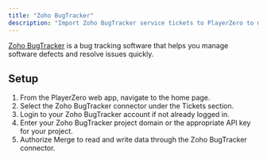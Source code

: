 ```yaml
---
title: "Zoho BugTracker"
description: "Import Zoho BugTracker service tickets to PlayerZero to measure the customer impact of your code."
---
```


[Zoho BugTracker](https://www.zoho.com/bugtracker/) is a bug tracking software that helps you manage software defects and resolve issues quickly.

<Snippet file="ticketing-connector.mdx" />

## Setup
1. From the PlayerZero web app, navigate to the home page.
2. Select the Zoho BugTracker connector under the Tickets section.
3. Login to your Zoho BugTracker account if not already logged in.
4. Enter your Zoho BugTracker project domain or the appropriate API key for your project.
5. Authorize Merge to read and write data through the Zoho BugTracker connector.